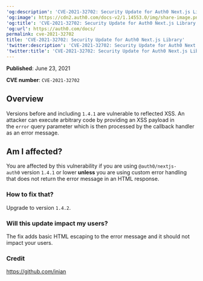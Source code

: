 ---
'og:description': 'CVE-2021-32702: Security Update for Auth0 Next.js Library'
'og:image': https://cdn2.auth0.com/docs-v2/1.14553.0/img/share-image.png
'og:title': 'CVE-2021-32702: Security Update for Auth0 Next.js Library'
'og:url': https://auth0.com/docs/
permalink: cve-2021-32702
title: 'CVE-2021-32702: Security Update for Auth0 Next.js Library'
'twitter:description': 'CVE-2021-32702: Security Update for Auth0 Next.js Library'
'twitter:title': 'CVE-2021-32702: Security Update for Auth0 Next.js Library'
---
**Published**: June 23, 2021

**CVE number**: `CVE-2021-32702`

## Overview

Versions before and including `1.4.1` are vulnerable to reflected XSS. An attacker can execute arbitrary code by providing an XSS payload in the `error` query parameter which is then processed by the callback handler as an error message.

## Am I affected?

You are affected by this vulnerability if you are using `@auth0/nextjs-auth0` version `1.4.1` or lower **unless** you are using custom error handling that does not return the error message in an HTML response.

### How to fix that?

Upgrade to version `1.4.2`.

### Will this update impact my users?

The fix adds basic HTML escaping to the error message and it should not impact your users.

### Credit

https://github.com/inian